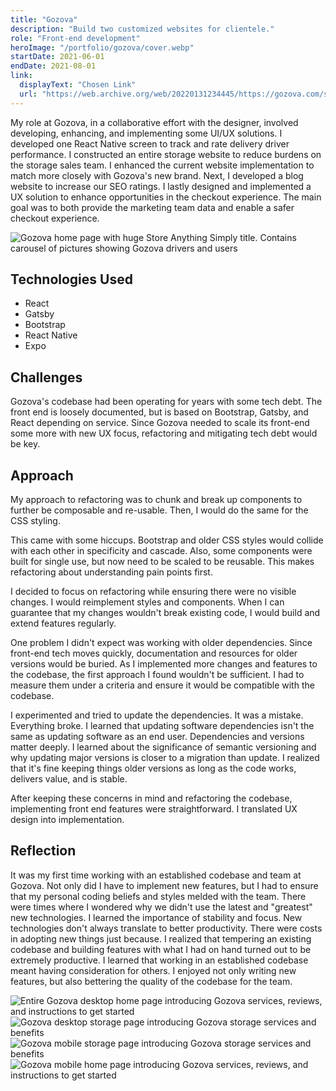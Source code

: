 ```yaml
---
title: "Gozova"
description: "Build two customized websites for clientele."
role: "Front-end development"
heroImage: "/portfolio/gozova/cover.webp"
startDate: 2021-06-01
endDate: 2021-08-01
link:
  displayText: "Chosen Link"
  url: "https://web.archive.org/web/20220131234445/https://gozova.com/storage/"
---
```



My role at Gozova, in a collaborative effort with the designer, involved developing, enhancing, and implementing some UI/UX solutions. I developed one React Native screen to track and rate delivery driver performance. I constructed an entire storage website to reduce burdens on the storage sales team. I enhanced the current website implementation to match more closely with Gozova's new brand. Next, I developed a blog website to increase our SEO ratings. I lastly designed and implemented a UX solution to enhance opportunities in the checkout experience. The main goal was to both provide the marketing team data and enable a safer checkout experience.

<Image
  src="https://photos.long-nguyen.dev/file/long-nguyen-portfolio/Gozova/Desktop/Preview.webp"
  alt="Gozova home page with huge Store Anything Simply title. Contains carousel of pictures showing Gozova drivers and users"
/>

## Technologies Used

- React
- Gatsby
- Bootstrap
- React Native
- Expo

## Challenges

Gozova's codebase had been operating for years with some tech debt. The front end is loosely documented, but is based on Bootstrap, Gatsby, and React depending on service. Since Gozova needed to scale its front-end some more with new UX focus, refactoring and mitigating tech debt would be key.

## Approach

My approach to refactoring was to chunk and break up components to further be composable and re-usable. Then, I would do the same for the CSS styling.

This came with some hiccups. Bootstrap and older CSS styles would collide with each other in specificity and cascade. Also, some components were built for single use, but now need to be scaled to be reusable. This makes refactoring about understanding pain points first.

I decided to focus on refactoring while ensuring there were no visible changes. I would reimplement styles and components. When I can guarantee that my changes wouldn't break existing code, I would build and extend features regularly.

One problem I didn't expect was working with older dependencies. Since front-end tech moves quickly, documentation and resources for older versions would be buried. As I implemented more changes and features to the codebase, the first approach I found wouldn't be sufficient. I had to measure them under a criteria and ensure it would be compatible with the codebase.

I experimented and tried to update the dependencies. It was a mistake. Everything broke. I learned that updating software dependencies isn't the same as updating software as an end user. Dependencies and versions matter deeply. I learned about the significance of semantic versioning and why updating major versions is closer to a migration than update. I realized that it's fine keeping things older versions as long as the code works, delivers value, and is stable.

After keeping these concerns in mind and refactoring the codebase, implementing front end features were straightforward. I translated UX design into implementation.

## Reflection

It was my first time working with an established codebase and team at Gozova. Not only did I have to implement new features, but I had to ensure that my personal coding beliefs and styles melded with the team. There were times where I wondered why we didn't use the latest and "greatest" new technologies. I learned the importance of stability and focus. New technologies don't always translate to better productivity. There were costs in adopting new things just because. I realized that tempering an existing codebase and building features with what I had on hand turned out to be extremely productive. I learned that working in an established codebase meant having consideration for others. I enjoyed not only writing new features, but also bettering the quality of the codebase for the team.

<Image
  src="https://photos.long-nguyen.dev/file/long-nguyen-portfolio/Gozova/Desktop/Home.webp"
  alt="Entire Gozova desktop home page introducing Gozova services, reviews, and instructions to get started"
/>
<Image
  src="https://photos.long-nguyen.dev/file/long-nguyen-portfolio/Gozova/Desktop/Storage.webp"
  alt="Gozova desktop storage page introducing Gozova storage services and benefits"
/>
<Image
  src="https://photos.long-nguyen.dev/file/long-nguyen-portfolio/Gozova/Mobile/Storage.webp"
  alt="Gozova mobile storage page introducing Gozova storage services and benefits"
/>
<Image
  src="https://photos.long-nguyen.dev/file/long-nguyen-portfolio/Gozova/Mobile/Home.webp"
  alt="Gozova mobile home page introducing Gozova services, reviews, and instructions to get started"
/>
